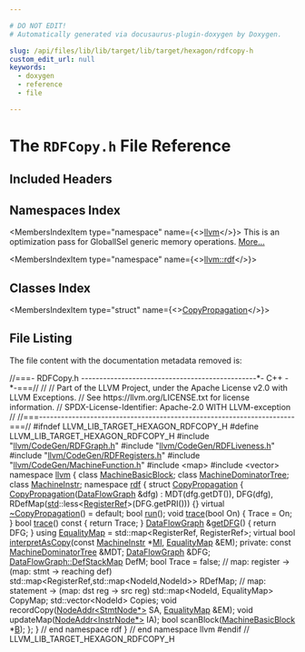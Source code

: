 ```yaml
---

# DO NOT EDIT!
# Automatically generated via docusaurus-plugin-doxygen by Doxygen.

slug: /api/files/lib/lib/target/lib/target/hexagon/rdfcopy-h
custom_edit_url: null
keywords:
  - doxygen
  - reference
  - file

---
```





# The `RDFCopy.h` File Reference

<DoxygenPage pluginConfig={pluginConfig}>



## Included Headers

<IncludesList>
<IncludesListItem
  filePath="llvm/CodeGen/RDFGraph.h"
  permalink="/docs/api/files/include/include/llvm/include/llvm/codegen/rdfgraph-h"
  isLocal="true" />
<IncludesListItem
  filePath="llvm/CodeGen/RDFLiveness.h"
  permalink="/docs/api/files/include/include/llvm/include/llvm/codegen/rdfliveness-h"
  isLocal="true" />
<IncludesListItem
  filePath="llvm/CodeGen/RDFRegisters.h"
  permalink="/docs/api/files/include/include/llvm/include/llvm/codegen/rdfregisters-h"
  isLocal="true" />
<IncludesListItem
  filePath="llvm/CodeGen/MachineFunction.h"
  permalink="/docs/api/files/include/include/llvm/include/llvm/codegen/machinefunction-h"
  isLocal="true" />
<IncludesListItem
  filePath="map"
  permalink=""
  isLocal="false" />
<IncludesListItem
  filePath="vector"
  permalink=""
  isLocal="false" />
</IncludesList>

## Namespaces Index

<MembersIndex>

<MembersIndexItem
  type="namespace"
  name={<><a href="/docs/api/namespaces/llvm">llvm</a></>}>
This is an optimization pass for GlobalISel generic memory operations. <a href="/docs/api/namespaces/llvm/#details">More...</a>
</MembersIndexItem>

<MembersIndexItem
  type="namespace"
  name={<><a href="/docs/api/namespaces/llvm/rdf">llvm::rdf</a></>}>
</MembersIndexItem>

</MembersIndex>

## Classes Index

<MembersIndex>

<MembersIndexItem
  type="struct"
  name={<><a href="/docs/api/structs/llvm/rdf/copypropagation">CopyPropagation</a></>}>
</MembersIndexItem>

</MembersIndex>


## File Listing

The file content with the documentation metadata removed is:

<ProgramListing>

<Link id="l00001" /><CodeLine lineNumber="1"><span class="doxyHighlightComment">//===- RDFCopy.h ------------------------------------------------&#42;- C++ -&#42;-===//</span></CodeLine>
<Link id="l00002" /><CodeLine lineNumber="2"><span class="doxyHighlightComment">//</span></CodeLine>
<Link id="l00003" /><CodeLine lineNumber="3"><span class="doxyHighlightComment">// Part of the LLVM Project, under the Apache License v2.0 with LLVM Exceptions.</span></CodeLine>
<Link id="l00004" /><CodeLine lineNumber="4"><span class="doxyHighlightComment">// See https://llvm.org/LICENSE.txt for license information.</span></CodeLine>
<Link id="l00005" /><CodeLine lineNumber="5"><span class="doxyHighlightComment">// SPDX-License-Identifier: Apache-2.0 WITH LLVM-exception</span></CodeLine>
<Link id="l00006" /><CodeLine lineNumber="6"><span class="doxyHighlightComment">//</span></CodeLine>
<Link id="l00007" /><CodeLine lineNumber="7"><span class="doxyHighlightComment">//===----------------------------------------------------------------------===//</span></CodeLine>
<Link id="l00008" /><CodeLine lineNumber="8"></CodeLine>
<Link id="l00009" /><CodeLine lineNumber="9"><span class="doxyHighlightPreprocessor">#ifndef LLVM&#95;LIB&#95;TARGET&#95;HEXAGON&#95;RDFCOPY&#95;H</span></CodeLine>
<Link id="l00010" /><CodeLine lineNumber="10"><span class="doxyHighlightPreprocessor">#define LLVM&#95;LIB&#95;TARGET&#95;HEXAGON&#95;RDFCOPY&#95;H</span></CodeLine>
<Link id="l00011" /><CodeLine lineNumber="11"></CodeLine>
<Link id="l00012" /><CodeLine lineNumber="12"><span class="doxyHighlightPreprocessor">#include &quot;<a href="/docs/api/files/include/include/llvm/include/llvm/codegen/rdfgraph-h">llvm/CodeGen/RDFGraph.h</a>&quot;</span></CodeLine>
<Link id="l00013" /><CodeLine lineNumber="13"><span class="doxyHighlightPreprocessor">#include &quot;<a href="/docs/api/files/include/include/llvm/include/llvm/codegen/rdfliveness-h">llvm/CodeGen/RDFLiveness.h</a>&quot;</span></CodeLine>
<Link id="l00014" /><CodeLine lineNumber="14"><span class="doxyHighlightPreprocessor">#include &quot;<a href="/docs/api/files/include/include/llvm/include/llvm/codegen/rdfregisters-h">llvm/CodeGen/RDFRegisters.h</a>&quot;</span></CodeLine>
<Link id="l00015" /><CodeLine lineNumber="15"><span class="doxyHighlightPreprocessor">#include &quot;<a href="/docs/api/files/include/include/llvm/include/llvm/codegen/machinefunction-h">llvm/CodeGen/MachineFunction.h</a>&quot;</span></CodeLine>
<Link id="l00016" /><CodeLine lineNumber="16"><span class="doxyHighlightPreprocessor">#include &lt;map&gt;</span></CodeLine>
<Link id="l00017" /><CodeLine lineNumber="17"><span class="doxyHighlightPreprocessor">#include &lt;vector&gt;</span></CodeLine>
<Link id="l00018" /><CodeLine lineNumber="18"></CodeLine>
<Link id="l00019" /><CodeLine lineNumber="19"><span class="doxyHighlightKeyword">namespace </span><span class="doxyHighlight"><a href="/docs/api/namespaces/llvm">llvm</a> &#123;</span></CodeLine>
<Link id="l00020" /><CodeLine lineNumber="20"></CodeLine>
<Link id="l00021" /><CodeLine lineNumber="21"><span class="doxyHighlightKeyword">class </span><span class="doxyHighlight"><a href="/docs/api/classes/llvm/machinebasicblock">MachineBasicBlock</a>;</span></CodeLine>
<Link id="l00022" /><CodeLine lineNumber="22"><span class="doxyHighlightKeyword">class </span><span class="doxyHighlight"><a href="/docs/api/classes/llvm/machinedominatortree">MachineDominatorTree</a>;</span></CodeLine>
<Link id="l00023" /><CodeLine lineNumber="23"><span class="doxyHighlightKeyword">class </span><span class="doxyHighlight"><a href="/docs/api/classes/llvm/machineinstr">MachineInstr</a>;</span></CodeLine>
<Link id="l00024" /><CodeLine lineNumber="24"></CodeLine>
<Link id="l00025" /><CodeLine lineNumber="25"><span class="doxyHighlightKeyword">namespace </span><span class="doxyHighlight"><a href="/docs/api/namespaces/llvm/rdf">rdf</a> &#123;</span></CodeLine>
<Link id="l00026" /><CodeLine lineNumber="26"></CodeLine>
<Link id="l00027" /><CodeLine lineNumber="27" lineLink="/docs/api/structs/llvm/rdf/copypropagation"><span class="doxyHighlight">  </span><span class="doxyHighlightKeyword">struct </span><span class="doxyHighlight"><a href="/docs/api/structs/llvm/rdf/copypropagation/#a0e7a6c1543a19810b46b9b7cb5a61e6d">CopyPropagation</a> &#123;</span></CodeLine>
<Link id="l00028" /><CodeLine lineNumber="28" lineLink="/docs/api/structs/llvm/rdf/copypropagation/#a0e7a6c1543a19810b46b9b7cb5a61e6d"><span class="doxyHighlight">    <a href="/docs/api/structs/llvm/rdf/copypropagation/#a0e7a6c1543a19810b46b9b7cb5a61e6d">CopyPropagation</a>(<a href="/docs/api/structs/llvm/rdf/dataflowgraph">DataFlowGraph</a> &amp;dfg) : MDT(dfg.getDT()), DFG(dfg),</span></CodeLine>
<Link id="l00029" /><CodeLine lineNumber="29"><span class="doxyHighlight">        RDefMap(<a href="/docs/api/namespaces/std">std</a>::less&lt;<a href="/docs/api/structs/llvm/rdf/registerref">RegisterRef</a>&gt;(DFG.getPRI())) &#123;&#125;</span></CodeLine>
<Link id="l00030" /><CodeLine lineNumber="30"></CodeLine>
<Link id="l00031" /><CodeLine lineNumber="31" lineLink="/docs/api/structs/llvm/rdf/copypropagation/#abdb2fd2eb0466be1d69dbcf2fac72f4b"><span class="doxyHighlight">    </span><span class="doxyHighlightKeyword">virtual</span><span class="doxyHighlight"> <a href="/docs/api/structs/llvm/rdf/copypropagation/#abdb2fd2eb0466be1d69dbcf2fac72f4b">~CopyPropagation</a>() = </span><span class="doxyHighlightKeywordFlow">default</span><span class="doxyHighlight">;</span></CodeLine>
<Link id="l00032" /><CodeLine lineNumber="32"></CodeLine>
<Link id="l00033" /><CodeLine lineNumber="33"><span class="doxyHighlight">    </span><span class="doxyHighlightKeywordType">bool</span><span class="doxyHighlight"> <a href="/docs/api/structs/llvm/rdf/copypropagation/#ab5cc393f3a921f0a6fe0505561a80e23">run</a>();</span></CodeLine>
<Link id="l00034" /><CodeLine lineNumber="34" lineLink="/docs/api/structs/llvm/rdf/copypropagation/#aeefba1692bb068b29ec3ddbbfaa11916"><span class="doxyHighlight">    </span><span class="doxyHighlightKeywordType">void</span><span class="doxyHighlight"> <a href="/docs/api/structs/llvm/rdf/copypropagation/#aeefba1692bb068b29ec3ddbbfaa11916">trace</a>(</span><span class="doxyHighlightKeywordType">bool</span><span class="doxyHighlight"> On) &#123; Trace = On; &#125;</span></CodeLine>
<Link id="l00035" /><CodeLine lineNumber="35" lineLink="/docs/api/structs/llvm/rdf/copypropagation/#a0ce243e4d5f1161290acedf54233b43c"><span class="doxyHighlight">    </span><span class="doxyHighlightKeywordType">bool</span><span class="doxyHighlight"> <a href="/docs/api/structs/llvm/rdf/copypropagation/#a0ce243e4d5f1161290acedf54233b43c">trace</a>()</span><span class="doxyHighlightKeyword"> const </span><span class="doxyHighlight">&#123; </span><span class="doxyHighlightKeywordFlow">return</span><span class="doxyHighlight"> Trace; &#125;</span></CodeLine>
<Link id="l00036" /><CodeLine lineNumber="36" lineLink="/docs/api/structs/llvm/rdf/copypropagation/#ab829066c284b79c6cf7a7f9c3327529d"><span class="doxyHighlight">    <a href="/docs/api/structs/llvm/rdf/dataflowgraph">DataFlowGraph</a> &amp;<a href="/docs/api/structs/llvm/rdf/copypropagation/#ab829066c284b79c6cf7a7f9c3327529d">getDFG</a>() &#123; </span><span class="doxyHighlightKeywordFlow">return</span><span class="doxyHighlight"> DFG; &#125;</span></CodeLine>
<Link id="l00037" /><CodeLine lineNumber="37"></CodeLine>
<Link id="l00038" /><CodeLine lineNumber="38" lineLink="/docs/api/structs/llvm/rdf/copypropagation/#a980980454ebf2bdb48750179e760779a"><span class="doxyHighlight">    </span><span class="doxyHighlightKeyword">using </span><span class="doxyHighlight"><a href="/docs/api/structs/llvm/rdf/copypropagation/#a980980454ebf2bdb48750179e760779a">EqualityMap</a> = std::map&lt;RegisterRef, RegisterRef&gt;;</span></CodeLine>
<Link id="l00039" /><CodeLine lineNumber="39"><span class="doxyHighlight">    </span><span class="doxyHighlightKeyword">virtual</span><span class="doxyHighlight"> </span><span class="doxyHighlightKeywordType">bool</span><span class="doxyHighlight"> <a href="/docs/api/structs/llvm/rdf/copypropagation/#ab12951430f2984b5f0b26e265ccb8ac7">interpretAsCopy</a>(</span><span class="doxyHighlightKeyword">const</span><span class="doxyHighlight"> <a href="/docs/api/classes/llvm/machineinstr">MachineInstr</a> &#42;<a href="/docs/api/files/lib/lib/codegen/lib/codegen/globalisel/irtranslator-cpp/#abe44dfdea65b4f7e11e0a608ab708b76">MI</a>, <a href="/docs/api/structs/llvm/rdf/copypropagation/#a980980454ebf2bdb48750179e760779a">EqualityMap</a> &amp;EM);</span></CodeLine>
<Link id="l00040" /><CodeLine lineNumber="40"></CodeLine>
<Link id="l00041" /><CodeLine lineNumber="41"><span class="doxyHighlight">  </span><span class="doxyHighlightKeyword">private</span><span class="doxyHighlight">:</span></CodeLine>
<Link id="l00042" /><CodeLine lineNumber="42"><span class="doxyHighlight">    </span><span class="doxyHighlightKeyword">const</span><span class="doxyHighlight"> <a href="/docs/api/classes/llvm/machinedominatortree">MachineDominatorTree</a> &amp;MDT;</span></CodeLine>
<Link id="l00043" /><CodeLine lineNumber="43"><span class="doxyHighlight">    <a href="/docs/api/structs/llvm/rdf/dataflowgraph">DataFlowGraph</a> &amp;DFG;</span></CodeLine>
<Link id="l00044" /><CodeLine lineNumber="44"><span class="doxyHighlight">    <a href="/docs/api/structs/llvm/rdf/dataflowgraph/#af9ba4adb1171c03b53e7c67ab59825ab">DataFlowGraph::DefStackMap</a> DefM;</span></CodeLine>
<Link id="l00045" /><CodeLine lineNumber="45"><span class="doxyHighlight">    </span><span class="doxyHighlightKeywordType">bool</span><span class="doxyHighlight"> Trace = </span><span class="doxyHighlightKeyword">false</span><span class="doxyHighlight">;</span></CodeLine>
<Link id="l00046" /><CodeLine lineNumber="46"></CodeLine>
<Link id="l00047" /><CodeLine lineNumber="47"><span class="doxyHighlight">    </span><span class="doxyHighlightComment">// map: register -&gt; (map: stmt -&gt; reaching def)</span></CodeLine>
<Link id="l00048" /><CodeLine lineNumber="48"><span class="doxyHighlight">    std::map&lt;RegisterRef,std::map&lt;NodeId,NodeId&gt;&gt; RDefMap;</span></CodeLine>
<Link id="l00049" /><CodeLine lineNumber="49"><span class="doxyHighlight">    </span><span class="doxyHighlightComment">// map: statement -&gt; (map: dst reg -&gt; src reg)</span></CodeLine>
<Link id="l00050" /><CodeLine lineNumber="50"><span class="doxyHighlight">    std::map&lt;NodeId, EqualityMap&gt; CopyMap;</span></CodeLine>
<Link id="l00051" /><CodeLine lineNumber="51"><span class="doxyHighlight">    std::vector&lt;NodeId&gt; Copies;</span></CodeLine>
<Link id="l00052" /><CodeLine lineNumber="52"></CodeLine>
<Link id="l00053" /><CodeLine lineNumber="53"><span class="doxyHighlight">    </span><span class="doxyHighlightKeywordType">void</span><span class="doxyHighlight"> recordCopy(<a href="/docs/api/structs/llvm/rdf/nodeaddr">NodeAddr&lt;StmtNode&#42;&gt;</a> SA, <a href="/docs/api/structs/llvm/rdf/copypropagation/#a980980454ebf2bdb48750179e760779a">EqualityMap</a> &amp;EM);</span></CodeLine>
<Link id="l00054" /><CodeLine lineNumber="54"><span class="doxyHighlight">    </span><span class="doxyHighlightKeywordType">void</span><span class="doxyHighlight"> updateMap(<a href="/docs/api/structs/llvm/rdf/nodeaddr">NodeAddr&lt;InstrNode&#42;&gt;</a> IA);</span></CodeLine>
<Link id="l00055" /><CodeLine lineNumber="55"><span class="doxyHighlight">    </span><span class="doxyHighlightKeywordType">bool</span><span class="doxyHighlight"> scanBlock(<a href="/docs/api/classes/llvm/machinebasicblock">MachineBasicBlock</a> &#42;<a href="/docs/api/files/lib/lib/ir/builtingcs-cpp/#ae76959fe811ba090de4cba69ac00f1da">B</a>);</span></CodeLine>
<Link id="l00056" /><CodeLine lineNumber="56"><span class="doxyHighlight">  &#125;;</span></CodeLine>
<Link id="l00057" /><CodeLine lineNumber="57"></CodeLine>
<Link id="l00058" /><CodeLine lineNumber="58"><span class="doxyHighlight">&#125; </span><span class="doxyHighlightComment">// end namespace rdf</span></CodeLine>
<Link id="l00059" /><CodeLine lineNumber="59"></CodeLine>
<Link id="l00060" /><CodeLine lineNumber="60"><span class="doxyHighlight">&#125; </span><span class="doxyHighlightComment">// end namespace llvm</span></CodeLine>
<Link id="l00061" /><CodeLine lineNumber="61"></CodeLine>
<Link id="l00062" /><CodeLine lineNumber="62"><span class="doxyHighlightPreprocessor">#endif </span><span class="doxyHighlightComment">// LLVM&#95;LIB&#95;TARGET&#95;HEXAGON&#95;RDFCOPY&#95;H</span></CodeLine>

</ProgramListing>


</DoxygenPage>
